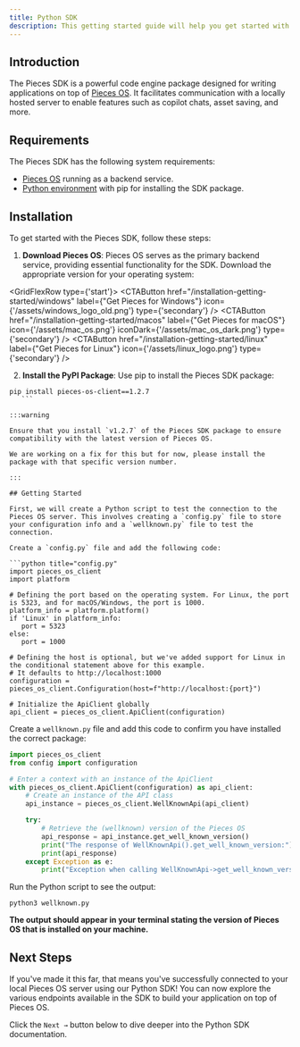 ```yaml
---
title: Python SDK
description: This getting started guide will help you get started with the Pieces for Developers Python SDK.
---
```



## Introduction
The Pieces SDK is a powerful code engine package designed for writing applications on top of [Pieces OS](/installation-getting-started/what-am-i-installing). It facilitates communication with a locally hosted server to enable features such as copilot chats, asset saving, and more.

## Requirements
The Pieces SDK has the following system requirements:

- [Pieces OS](/installation-getting-started/what-am-i-installing) running as a backend service.
- [Python environment](https://docs.python.org/3/library/venv.html) with pip for installing the SDK package.

## Installation
To get started with the Pieces SDK, follow these steps:

1. **Download Pieces OS**: Pieces OS serves as the primary backend service, providing essential functionality for the SDK. Download the appropriate version for your operating system:

<GridFlexRow type={'start'}>
  <CTAButton
  href="/installation-getting-started/windows"
  label={"Get Pieces for Windows"}
  icon={'/assets/windows_logo_old.png'}
  type={'secondary'}
  />
  <CTAButton
  href="/installation-getting-started/macos"
  label={"Get Pieces for macOS"}
  icon={'/assets/mac_os.png'}
  iconDark={'/assets/mac_os_dark.png'}
  type={'secondary'}
  />
  <CTAButton
  href="/installation-getting-started/linux"
  label={"Get Pieces for Linux"}
  icon={'/assets/linux_logo.png'}
  type={'secondary'}
  />
</GridFlexRow>

2. **Install the PyPI Package**: Use pip to install the Pieces SDK package:
 ```shell
 pip install pieces-os-client==1.2.7
    ```

:::warning

Ensure that you install `v1.2.7` of the Pieces SDK package to ensure compatibility with the latest version of Pieces OS.

We are working on a fix for this but for now, please install the package with that specific version number.

:::

## Getting Started

First, we will create a Python script to test the connection to the Pieces OS server. This involves creating a `config.py` file to store your configuration info and a `wellknown.py` file to test the connection.

Create a `config.py` file and add the following code:

```python title="config.py"
import pieces_os_client
import platform

# Defining the port based on the operating system. For Linux, the port is 5323, and for macOS/Windows, the port is 1000.
platform_info = platform.platform()
if 'Linux' in platform_info:
    port = 5323
else:
    port = 1000

# Defining the host is optional, but we've added support for Linux in the conditional statement above for this example.
# It defaults to http://localhost:1000
configuration = pieces_os_client.Configuration(host=f"http://localhost:{port}")

# Initialize the ApiClient globally
api_client = pieces_os_client.ApiClient(configuration)
```

Create a `wellknown.py` file and add this code to confirm you have installed the correct package:

```python title="wellknown.py"
import pieces_os_client
from config import configuration

# Enter a context with an instance of the ApiClient
with pieces_os_client.ApiClient(configuration) as api_client:
    # Create an instance of the API class
    api_instance = pieces_os_client.WellKnownApi(api_client)

    try:
        # Retrieve the (wellknown) version of the Pieces OS
        api_response = api_instance.get_well_known_version()
        print("The response of WellKnownApi().get_well_known_version:")
        print(api_response)
    except Exception as e:
        print("Exception when calling WellKnownApi->get_well_known_version: %s\n" % e)
```

Run the Python script to see the output:

```shell
python3 wellknown.py
```

**The output should appear in your terminal stating the version of Pieces OS that is installed on your machine.**

## Next Steps

If you've made it this far, that means you've successfully connected to your local Pieces OS server using our Python SDK! You can now explore the various endpoints available in the SDK to build your application on top of Pieces OS.

Click the `Next →` button below to dive deeper into the Python SDK documentation.
